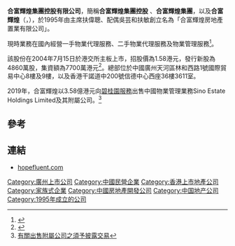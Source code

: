 '''合富輝煌集團控股有限公司'''，簡稱'''合富輝煌集團控股''' 、'''合富輝煌集團'''，以及'''合富輝煌'''（'''{{lang-en|HOPEFLUENT GROUP HOLDINGS LIMITED}}'''，{{hkex|0733}}），於1995年由主席扶偉聰、配偶吳芸和扶敏創立名為「合富輝煌房地產置業有限公司」。

現時業務在國內經營一手物業代理服務、二手物業代理服務及物業管理服務<ref>{{Cite web |url=http://www.hopefluent.com/i_au.htm |title=合富輝煌集團控股有限公司簡介 |accessdate=2013-07-02 |archive-date=2013-10-25 |archive-url=https://web.archive.org/web/20131025102636/http://hopefluent.com/i_au.htm |dead-url=no }}</ref>。

該股份在2004年7月15日於港交所主板上市，招股價為1.58港元，發行新股為4860萬股，集資額為7700萬港元<ref>{{Cite web |url=http://www.hkexnews.hk/listedco/listconews/SEHK/2004/0630/00733/CWP101_c.pdf |title=合富輝煌集團控股有限公司提供招股資料 |accessdate=2013-07-02 |archive-date=2016-03-05 |archive-url=https://web.archive.org/web/20160305014439/http://www.hkexnews.hk/listedco/listconews/SEHK/2004/0630/00733/CWP101_c.pdf |dead-url=no }}</ref>。總部位於中國廣州天河區林和西路1號國際貿易中心8樓及9樓，以及香港干諾道中200號信德中心西座36樓3611室。

2019年，合富輝煌以3.58億港元向[[碧桂園服務|碧桂園服務]]出售中國物業管理業務Sino Estate Holdings Limited及其附屬公司。<ref>[https://www1.hkexnews.hk/listedco/listconews/sehk/2019/0710/ltn20190710158_c.pdf 有關出售附屬公司之須予披露交易]</ref>

==參考==
{{reflist}}

==連結==
*[http://www.hopefluent.com/ hopefluent.com]{{Wayback|url=http://www.hopefluent.com/ |date=20130724171201 }}

[[Category:廣州上市公司|Category:廣州上市公司]]
[[Category:中國民營企業|Category:中國民營企業]]
[[Category:香港上市地產公司|Category:香港上市地產公司]]
[[Category:家族式企業|Category:家族式企業]]
[[Category:中國房地產開發公司|Category:中國房地產開發公司]]
[[Category:中国地产公司|Category:中国地产公司]]
[[Category:1995年成立的公司|Category:1995年成立的公司]]